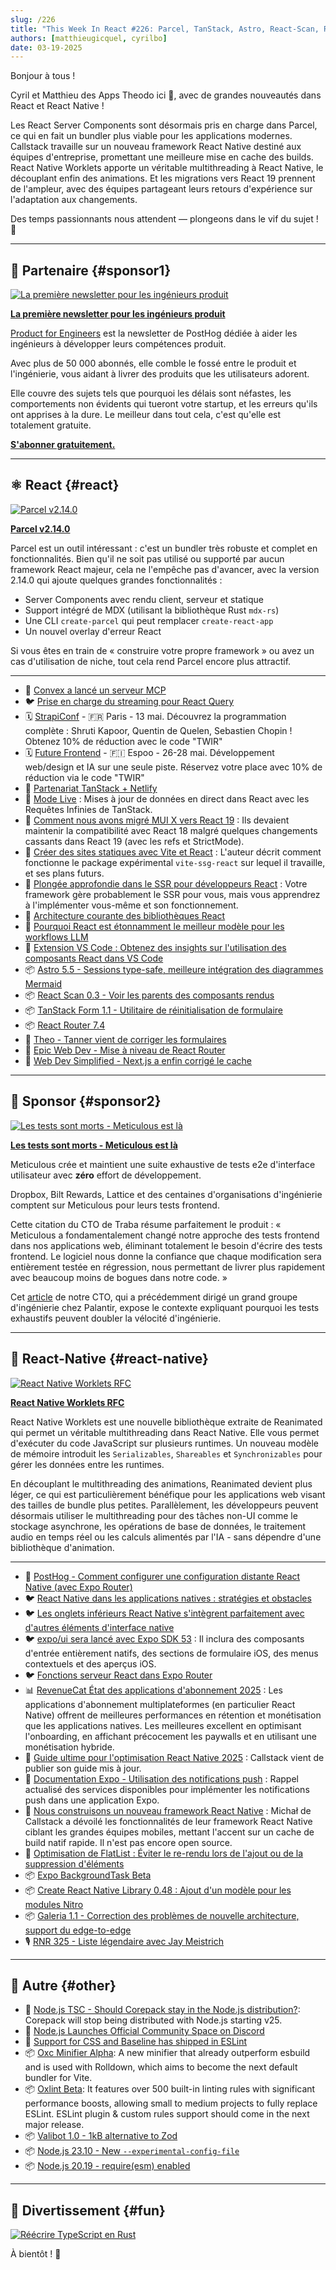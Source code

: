 ```yaml
---
slug: /226
title: "This Week In React #226: Parcel, TanStack, Astro, React-Scan, React-Router | Worklets, Enterprise Framework, Perf, Expo UI, FlatList, BackgroundTask | Node.js, Oxc Minifier, Oxlint, Valibot"
authors: [matthieugicquel, cyrilbo]
date: 03-19-2025
---
```


Bonjour à tous !

Cyril et Matthieu des Apps Theodo ici 👋, avec de grandes nouveautés dans React et React Native !

Les React Server Components sont désormais pris en charge dans Parcel, ce qui en fait un bundler plus viable pour les applications modernes. Callstack travaille sur un nouveau framework React Native destiné aux équipes d'entreprise, promettant une meilleure mise en cache des builds. React Native Worklets apporte un véritable multithreading à React Native, le découplant enfin des animations. Et les migrations vers React 19 prennent de l'ampleur, avec des équipes partageant leurs retours d'expérience sur l'adaptation aux changements.

Des temps passionnants nous attendent — plongeons dans le vif du sujet ! 🚀

<!-- truncate -->


<Support />

---

## 💸 Partenaire {#sponsor1}

[![La première newsletter pour les ingénieurs produit](/emails/issues/226/dub.jpg)](https://dub.link/twir-mar19)

**[La première newsletter pour les ingénieurs produit](https://dub.link/twir-mar19)**

[Product for Engineers](https://dub.link/twir-mar19) est la newsletter de PostHog dédiée à aider les ingénieurs à développer leurs compétences produit.

Avec plus de 50 000 abonnés, elle comble le fossé entre le produit et l'ingénierie, vous aidant à livrer des produits que les utilisateurs adorent.

Elle couvre des sujets tels que pourquoi les délais sont néfastes, les comportements non évidents qui tueront votre startup, et les erreurs qu'ils ont apprises à la dure. Le meilleur dans tout cela, c'est qu'elle est totalement gratuite.

[**S'abonner gratuitement.**](https://dub.link/twir-mar19)

---

## ⚛️ React {#react}

[![Parcel v2.14.0](/emails/issues/226/parcel.jpg)](https://parceljs.org/blog/v2-14-0/)

[**Parcel v2.14.0**](https://parceljs.org/blog/v2-14-0/)

Parcel est un outil intéressant : c'est un bundler très robuste et complet en fonctionnalités. Bien qu'il ne soit pas utilisé ou supporté par aucun framework React majeur, cela ne l'empêche pas d'avancer, avec la version 2.14.0 qui ajoute quelques grandes fonctionnalités :

- Server Components avec rendu client, serveur et statique
- Support intégré de MDX (utilisant la bibliothèque Rust `mdx-rs`)
- Une CLI `create-parcel` qui peut remplacer `create-react-app`
- Un nouvel overlay d'erreur React

Si vous êtes en train de « construire votre propre framework » ou avez un cas d'utilisation de niche, tout cela rend Parcel encore plus attractif.

---

- 💸 [Convex a lancé un serveur MCP](https://convex.link/thisweekmcp)
- 🐦 [Prise en charge du streaming pour React Query](https://bsky.app/profile/tkdodo.eu/post/3lkiuj7362k2a)
- 🗓 [StrapiConf](https://conf.strapi.io/?utm_source=thisweekinreact) - 🇫🇷 Paris - 13 mai. Découvrez la programmation complète : Shruti Kapoor, Quentin de Quelen, Sebastien Chopin ! Obtenez 10% de réduction avec le code "TWIR"
- 🗓 [Future Frontend](https://futurefrontend.com/?utm_source=thisweekinreact) \- 🇫🇮 Espoo - 26-28 mai. Développement web/design et IA sur une seule piste. Réservez votre place avec 10% de réduction via le code "TWIR"
- 📣 [Partenariat TanStack + Netlify](https://tanstack.com/blog/netlify-partnership)
- 📜 [Mode Live](https://www.openstatus.dev/blog/live-mode-infinite-query) : Mises à jour de données en direct dans React avec les Requêtes Infinies de TanStack.
- 📜 [Comment nous avons migré MUI X vers React 19](https://mui.com/blog/react-19-update/) : Ils devaient maintenir la compatibilité avec React 18 malgré quelques changements cassants dans React 19 (avec les refs et StrictMode).
- 📜 [Créer des sites statiques avec Vite et React](https://blog.carlosn.com.br/post/writing-static-websites-with-vite-and-react/) : L'auteur décrit comment fonctionne le package expérimental `vite-ssg-react` sur lequel il travaille, et ses plans futurs.
- 📜 [Plongée approfondie dans le SSR pour développeurs React](https://www.developerway.com/posts/ssr-deep-dive-for-react-developers) : Votre framework gère probablement le SSR pour vous, mais vous apprendrez à l'implémenter vous-même et son fonctionnement.
- 📜 [Architecture courante des bibliothèques React](https://www.felgus.dev/blog/common-react-lib-architecture#react-19)
- 📜 [Pourquoi React est étonnamment le meilleur modèle pour les workflows LLM](https://www.gensx.com/blog/why-react-is-the-best-backend-workflow-engine)
- 💸 [Extension VS Code : Obtenez des insights sur l'utilisation des composants React dans VS Code](https://omlet.dev/?utm_campaign=partner_this-week-in-react_newsletter-quick-link-mar-2025)
- 📦 [Astro 5.5 - Sessions type-safe, meilleure intégration des diagrammes Mermaid](https://astro.build/blog/astro-550/)
- 📦 [React Scan 0.3 - Voir les parents des composants rendus](https://github.com/aidenybai/react-scan/releases/tag/v0.3.0)
- 📦 [TanStack Form 1.1 - Utilitaire de réinitialisation de formulaire](https://github.com/TanStack/form/releases/tag/v1.1.0)
- 📦 [React Router 7.4](https://github.com/remix-run/react-router/blob/main/CHANGELOG.md#v740)
- 🎥 [Theo - Tanner vient de corriger les formulaires](https://www.youtube.com/watch?v=aezimBnSJqY)
- 🎥 [Epic Web Dev - Mise à niveau de React Router](https://www.epicweb.dev/tips/upgrading-react-router)
- 🎥 [Web Dev Simplified - Next.js a enfin corrigé le cache](https://www.youtube.com/watch?v=nHnw3pusFXw)

<SubscribeFormEmbed placement="middle" />

---

## 💸 Sponsor {#sponsor2}

[![Les tests sont morts - Meticulous est là](/emails/issues/217/meticulous.jpg)](https://www.meticulous.ai?utm_source=thisweekinreact&utm_campaign=mar19th)

**[Les tests sont morts - Meticulous est là](https://www.meticulous.ai?utm_source=thisweekinreact&utm_campaign=mar19th)**

Meticulous crée et maintient une suite exhaustive de tests e2e d'interface utilisateur avec **zéro** effort de développement.

Dropbox, Bilt Rewards, Lattice et des centaines d'organisations d'ingénierie comptent sur Meticulous pour leurs tests frontend.

Cette citation du CTO de Traba résume parfaitement le produit : « Meticulous a fondamentalement changé notre approche des tests frontend dans nos applications web, éliminant totalement le besoin d'écrire des tests frontend. Le logiciel nous donne la confiance que chaque modification sera entièrement testée en régression, nous permettant de livrer plus rapidement avec beaucoup moins de bogues dans notre code. »

Cet [article](https://www.meticulous.ai/blog/lessons-from-a-decade?utm_source=thisweekinreact&utm_campaign=jan15th) de notre CTO, qui a précédemment dirigé un grand groupe d'ingénierie chez Palantir, expose le contexte expliquant pourquoi les tests exhaustifs peuvent doubler la vélocité d'ingénierie.

---

## 📱 React-Native {#react-native}

[![React Native Worklets RFC](/emails/issues/226/worklets.jpg)](https://github.com/software-mansion/react-native-reanimated/discussions/7264)

[**React Native Worklets RFC**](https://github.com/software-mansion/react-native-reanimated/discussions/7264)

React Native Worklets est une nouvelle bibliothèque extraite de Reanimated qui permet un véritable multithreading dans React Native. Elle vous permet d'exécuter du code JavaScript sur plusieurs runtimes. Un nouveau modèle de mémoire introduit les `Serializables`, `Shareables` et `Synchronizables` pour gérer les données entre les runtimes.

En découplant le multithreading des animations, Reanimated devient plus léger, ce qui est particulièrement bénéfique pour les applications web visant des tailles de bundle plus petites. Parallèlement, les développeurs peuvent désormais utiliser le multithreading pour des tâches non-UI comme le stockage asynchrone, les opérations de base de données, le traitement audio en temps réel ou les calculs alimentés par l'IA - sans dépendre d'une bibliothèque d'animation.

---

- 💸 [PostHog - Comment configurer une configuration distante React Native (avec Expo Router)](https://dub.link/twir-mar19-rn)
- 🐦 [React Native dans les applications natives : stratégies et obstacles](https://x.com/_atlj/status/1901990291306873047)
- 🐦 [Les onglets inférieurs React Native s'intègrent parfaitement avec d'autres éléments d'interface native](https://x.com/o_kwasniewski/status/1884537940736393426)
- 🐦 [expo/ui sera lancé avec Expo SDK 53](https://x.com/aleqsio/status/1902034184920584538) : Il inclura des composants d'entrée entièrement natifs, des sections de formulaire iOS, des menus contextuels et des aperçus iOS.
- 🐦 [Fonctions serveur React dans Expo Router](https://x.com/Baconbrix/status/1900547469374574966)
- 📊 [RevenueCat État des applications d'abonnement 2025](https://www.revenuecat.com/state-of-subscription-apps-2025/) : Les applications d'abonnement multiplateformes (en particulier React Native) offrent de meilleures performances en rétention et monétisation que les applications natives. Les meilleures excellent en optimisant l'onboarding, en affichant précocement les paywalls et en utilisant une monétisation hybride.
- 📖 [Guide ultime pour l'optimisation React Native 2025](https://www.callstack.com/ebook/the-ultimate-guide-to-react-native-optimization) : Callstack vient de publier son guide mis à jour.
- 📖 [Documentation Expo - Utilisation des notifications push](https://docs.expo.dev/guides/using-push-notifications-services/) : Rappel actualisé des services disponibles pour implémenter les notifications push dans une application Expo.
- 📜 [Nous construisons un nouveau framework React Native](https://www.callstack.com/blog/were-building-a-new-react-native-framework) : Michał de Callstack a dévoilé les fonctionnalités de leur framework React Native ciblant les grandes équipes mobiles, mettant l'accent sur un cache de build natif rapide. Il n'est pas encore open source.
- 📜 [Optimisation de FlatList : Éviter le re-rendu lors de l'ajout ou de la suppression d'éléments](https://brainsandbeards.com/blog/2025-dont-rerender-new-flatlist-items/)
- 📦 [Expo BackgroundTask Beta](https://docs.expo.dev/versions/latest/sdk/background-task/)
- 📦 [Create React Native Library 0.48 : Ajout d'un modèle pour les modules Nitro](https://github.com/callstack/react-native-builder-bob/releases/tag/create-react-native-library%400.48.0)
- 📦 [Galeria 1.1 - Correction des problèmes de nouvelle architecture, support du edge-to-edge](https://github.com/nandorojo/galeria/releases/tag/v1.1.0)
- 🎙️ [RNR 325 - Liste légendaire avec Jay Meistrich](https://infinite.red/react-native-radio/rnr-325-legend-list-with-jay-meistrich)

---

## 🔀 Autre {#other}

- 👀 [Node.js TSC - Should Corepack stay in the Node.js distribution?](https://github.com/nodejs/TSC/pull/1697): Corepack will stop being distributed with Node.js starting v25.
- 📜 [Node.js Launches Official Community Space on Discord](https://nodejs.org/en/blog/announcements/official-discord-launch-announcement)
- 📜 [Support for CSS and Baseline has shipped in ESLint](https://web.dev/blog/eslint-baseline-integration?hl=en)
- 📦 [Oxc Minifier Alpha](https://oxc.rs/blog/2025-03-13-minifier-alpha): A new minifier that already outperform esbuild and is used with Rolldown, which aims to become the next default bundler for Vite.
- 📦 [Oxlint Beta](https://oxc.rs/blog/2025-03-15-oxlint-beta): It features over 500 built-in linting rules with significant performance boosts, allowing small to medium projects to fully replace ESLint. ESLint plugin & custom rules support should come in the next major release.
- 📦 [Valibot 1.0 - 1kB alternative to Zod](https://valibot.dev/blog/valibot-v1-the-1-kb-schema-library/)
- 📦 [Node.js 23.10 - New `--experimental-config-file`](https://nodejs.org/en/blog/release/v23.10.0)
- 📦 [Node.js 20.19 - require(esm) enabled](https://nodejs.org/en/blog/release/v20.19.0)

---

## 🤭 Divertissement {#fun}

[![Réécrire TypeScript en Rust](/emails/issues/226/ts-go.jpg)](https://x.com/IroncladDev/status/1899870309152342367)

À bientôt ! 👋